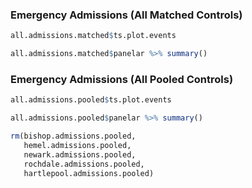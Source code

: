 ### Emergency Admissions (All Matched Controls)


```r
all.admissions.matched$ts.plot.events
```

```r
all.admissions.matched$panelar %>% summary()
```

### Emergency Admissions (All Pooled Controls)


```r
all.admissions.pooled$ts.plot.events
```

```r
all.admissions.pooled$panelar %>% summary()
```





```r
rm(bishop.admissions.pooled,
   hemel.admissions.pooled,
   newark.admissions.pooled,
   rochdale.admissions.pooled,
   hartlepool.admissions.pooled)
```

